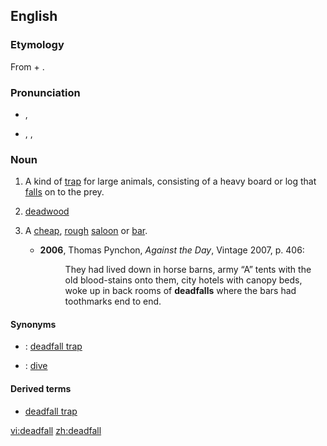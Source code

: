 ==English==

===Etymology===
From {{term|dead}} + {{term|fall}}.

===Pronunciation===
* {{a|UK}} {{IPA|/ˈdɛdfɔːɫ/}}, {{X-SAMPA|/"dEdfO:l/}}
* {{a|US}} {{enPR|dĕdʹfäl}}, {{IPA|/ˈdɛdfɑl/}}, {{X-SAMPA|/"dEdfAl/}}

===Noun===
{{en-noun}}

# {{context|US|lang=en}} A kind of [[trap]] for large animals, consisting of a heavy board or log that [[fall]]s on to the prey.
# [[deadwood]]
# {{context|US|slang|lang=en}} A [[cheap]], [[rough]] [[saloon]] or [[bar]].
#* '''2006''', Thomas Pynchon, ''Against the Day'', Vintage 2007, p. 406:
#*: They had lived down in horse barns, army “A” tents with the old blood-stains onto them, city hotels with canopy beds, woke up in back rooms of '''deadfalls''' where the bars had toothmarks end to end.

====Synonyms====
* {{qualifier|trap}}: [[deadfall trap]]
* {{qualifier|cheap, rough bar}}: [[dive]]

====Derived terms====
* [[deadfall trap]]

[[vi:deadfall]]
[[zh:deadfall]]